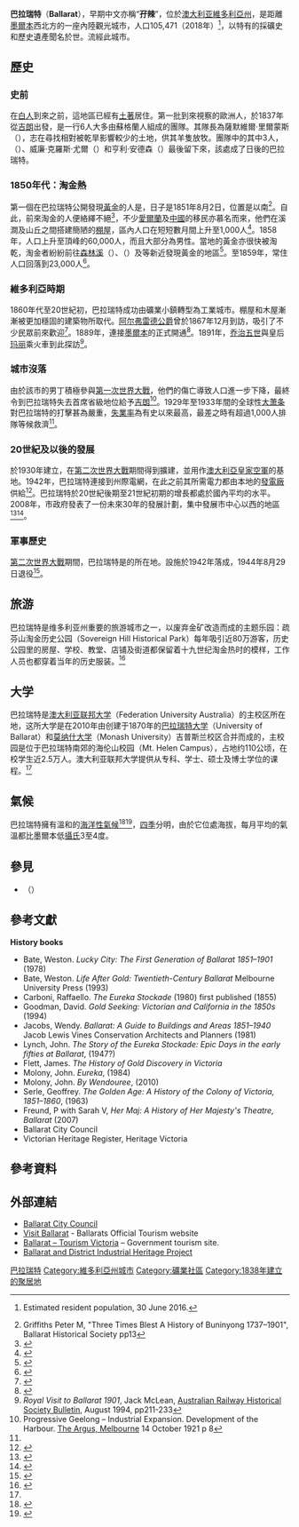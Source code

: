 {{NoteTA
|G1=PoliticiansUK
|G2=People
|G3=Country
}}
{{Infobox Australian Place | type = city
| name         = 巴拉瑞特
| state        = vic
| image        = File:Aerialviewgardens.jpg
| caption      = 巴拉瑞特的市區街景
|pop          = 105,471
|pop_footnotes= <ref name=ABSSUA/>
|poprank      = 第17位
| density      =
| latd         = 37   |latm  = 33 |lats  = 0
| longd        = 143  |longm = 51 |longs = 0
| pushpin_map_caption = 在維多利亞州的位置
| elevation    = 441 <!--1447 ft-->
|elevation_footnotes= （[[Australian_Height_Datum|AHD]]）
| est          = 1838年
|area         = 343.6
|area_footnotes = <ref name="ABSSUAProf">{{cite web|title=2011 Census Community Profiles: Ballarat|url=http://www.censusdata.abs.gov.au/census_services/getproduct/census/2011/communityprofile/2003|work=ABS Census|publisher=Australian Bureau of Statistics|accessdate=2016-09-15}}</ref>（2011年普查，市區）
| timezone     = [[UTC10|AEST]]
| utc          = +10
| timezone-dst = [[UTC11|AEDT]]
| utc-dst      = +11
| postcode     = 3350
| stategov     = 巴拉瑞特東、巴拉瑞特西 
| fedgov       = [[巴拉臘特_(澳大利亞國會選區)|巴拉臘特]]
| lga          = 巴拉瑞特
| dist1        = 105
| location1    = 墨爾本
}}

'''巴拉瑞特'''（'''Ballarat'''），早期中文亦稱“'''孖辣'''”，位於[[澳大利亚|澳大利亚]][[維多利亞州|維多利亞州]]{{tsl|en|Central Highlands (Victoria)|中部高地 (維多利亞州)|中部高地}}，是距離[[墨爾本|墨爾本]]西北方{{convert|105|km}}的一座內陸觀光城市，人口105,471（2018年）<ref name=ABSSUA>{{cite web|title=3218.0 – Regional Population Growth, Australia, 2016: Population Estimates by Significant Urban Area, 2006 to 2016|url=http://www.abs.gov.au/AUSSTATS/abs@.nsf/DetailsPage/3218.02016|website=Australian Bureau of Statistics|publisher=[[Australian_Bureau_of_Statistics|Australian Bureau of Statistics]]|date=2017-07-28|accessdate=2017-10-26|archive-date=2017-10-26|archive-url=https://web.archive.org/web/20171026111221/http://www.abs.gov.au/AUSSTATS/abs@.nsf/DetailsPage/3218.02016|dead-url=no}} Estimated resident population, 30 June 2016.</ref>，以特有的採礦史和歷史遺產聞名於世。{{tsl|en|Yarrowee River|亞羅威河}}流經此城市。

==歷史==
===史前===
在[[白人|白人]]到來之前，這地區已經有[[澳大利亚原住民|土著]]居住。第一批到來視察的歐洲人，於1837年從[[吉朗|吉朗]]出發，是一行6人大多由蘇格蘭人組成的團隊。其隊長為薩默維爾·里爾蒙斯（{{lang|en|Somerville Learmonth}}），志在尋找相對被乾旱影響較少的土地，供其羊隻放牧。團隊中的其中3人，{{tsl|en|Thomas Livingstone Learmonth|托馬斯·利文斯通·里爾蒙斯}}（{{lang|en|Thomas Livingstone Learmonth}}）、威廉·克羅斯·尤爾（{{lang|en|William Cross Yuille}}）和亨利·安德森（{{lang|en|Henry Anderson}}）最後留下來，該處成了日後的巴拉瑞特。

===1850年代：淘金熱===
第一個在巴拉瑞特公開發現[[黃金|黃金]]的人是{{tsl|en|Thomas Hiscock|托馬斯·希科克}}，日子是1851年8月2日，位置是{{tsl|en|Buninyong|巴寧揚}}以南<ref>Griffiths Peter M, "Three Times Blest A History of Buninyong 1737–1901", Ballarat Historical Society pp13</ref>。自此，前來淘金的人便絡繹不絕<ref name="The Courier 1851-11-05">{{cite news |title = Victoria |date = 1851-11-05 |work = The Courier |page = 2}}</ref>，不少[[澳大利亞愛爾蘭人|愛爾蘭]]及[[澳大利亚华人|中國]]的移民亦慕名而來，他們在溪澗及山丘之間搭建簡陋的[[棚户区|棚屋]]，區內人口在短短數月間上升至1,000人<ref name="Ballarat Population 1852">{{cite news |title = Victoria – Mount Alexander |date = 1852-12-11 |work = Sydney Morning Herald |page = 2 |accessdate =2012-05-06 |url = http://nla.gov.au/nla.news-article12942220}}</ref>。1858年，人口上升至頂峰的60,000人，而且大部分為男性。當地的黃金亦很快被淘乾，淘金者紛紛前往[[卡索曼_(維多利亞州)|森林溪]]（{{lang|en|Forrest Creek}}）、{{tsl|en|Beaufort, Victoria|博福特 (維多利亞州)|亞歷山大山}}（{{lang|en|Mount Alexander}}）及{{tsl|en|Ararat, Victoria|亞拉臘 (維多利亞州)|亞拉臘}}等新近發現黃金的地區<ref name="Fiery Creek 1855-11-03">{{cite news |title = Colonial News, Victoria |date = 1855-11-03 |work = The Maitland Mercury & Hunter River General Advertiser |page = 3 |accessdate =2012-05-06 |url = http://nla.gov.au/nla.news-page129327?zoomLevel=1}}</ref>。至1859年，常住人口回落到23,000人<ref name="The Argus 1860-08-20">{{cite news |title = Summary for Europe – Introduction |date = 1860-08-20 |work = The Argus |page = 5}}</ref>。

===維多利亞時期===
1860年代至20世紀初，巴拉瑞特成功由礦業小鎮轉型為工業城市。棚屋和木屋漸漸被更加穩固的建築物所取代。[[阿尔弗雷德_(萨克森-科堡-哥达公爵)|阿尔弗雷德公爵]]曾於1867年12月到訪，吸引了不少民眾前來歡迎<ref name="Speak Out Boldly">{{cite book |last1 = Clarke |first1 = Jan |title = Speak Out Boldly: The first 125 years of the Ballarat Courier |publisher = The Courier |year = 1992 |location = Ballarat |page = 12 |isbn =978-0-646-09971-2}}</ref>。1889年，連接[[墨爾本|墨爾本]]的{{tsl|en|Serviceton railway line|塞維斯頓鐵路線|鐵路路線}}正式開通<ref name="newsrail-line">{{cite journal
|date=March 1990
|title = Tracks Across the State
|author=Sid Brown
|journal=Newsrail
|publisher=Australian Railway Historical Society (Victorian Division)
|pages = 71–76
}}</ref>。1891年，[[乔治五世|乔治五世]]與皇后[[特克的玛丽|玛丽]]乘火車到此探訪<ref>''Royal Visit to Ballarat 1901'', Jack McLean, [[Australian_Railway_History|Australian Railway Historical Society Bulletin]], August 1994, pp211-233</ref>。

===城市沒落===
由於該市的男丁積極參與[[第一次世界大戰|第一次世界大戰]]，他們的傷亡導致人口進一步下降，最終令到巴拉瑞特失去首席省級地位給予[[吉朗|吉朗]]<ref>Progressive Geelong – Industrial Expansion. Development of the Harbour. [[The_Argus,_Melbourne|The Argus, Melbourne]] 14 October 1921 p 8</ref>。1929年至1933年間的全球性[[大萧条|大萧条]]對巴拉瑞特的打擊甚為嚴重，[[失業率|失業率]]為有史以來最高，最差之時有超過1,000人排隊等候救濟<ref name="Speak Out Boldly"/>{{rp|38}}。

===20世紀及以後的發展===
{{tsl|en|Ballarat Airport|巴拉瑞特機場}}於1930年建立，在[[第二次世界大戰|第二次世界大戰]]期間得到擴建，並用作[[澳大利亞皇家空軍|澳大利亞皇家空軍]]的基地。1942年，巴拉瑞特連接到州際電網，在此之前其所需電力都由本地的[[發電廠|發電廠]]供給<ref name="autogenerated2">{{cite news |first = Julia |last = Balderstone |title = SEC offers historic lake property for sale |date = 1993-02-20 |work = The Courier}}</ref>。巴拉瑞特於20世紀後期至21世紀初期的增長都處於國內平均的水平。2008年，市政府發表了一份未來30年的發展計劃，集中發展市中心以西的地區<ref name="ReferenceB">{{cite web|url=http://www.ballarat.vic.gov.au/media/57489/ballarat%20city%20council%20-%20tract%20expert%20evidence.pdf|title=Ballarat West Local Structure Plan|publisher=|accessdate=2017-05-16|archive-url=https://web.archive.org/web/20110723152436/http://www.ballarat.vic.gov.au/media/57489/ballarat%20city%20council%20-%20tract%20expert%20evidence.pdf|archive-date=2011-07-23|dead-url=yes}}</ref><ref name=autogenerated1>{{cite web |url=http://www.businessballarat.com/?id=ballaratwestlocalstr |title=Ballarat West Local Structure Plan |publisher=Business Ballarat |accessdate=2010-08-18 |archiveurl=https://web.archive.org/web/20100818045405/http://www.businessballarat.com/?id=ballaratwestlocalstr |archivedate=2010-08-18 |deadurl=yes }}</ref>。

===軍事歷史===
[[第二次世界大戰|第二次世界大戰]]期間，巴拉瑞特是{{tsl|en|List of RAAF inland aircraft fuel depots|澳大利亞皇家空軍內陸飛機燃料庫列表|澳大利亞皇家空軍1號內陸飛機燃料庫}}的所在地。設施於1942年落成，1944年8月29日退役<ref>{{Citation | author1 = Australia. Royal Australian Air Force. Historical Section | title = Logistics units | publication-date = 1995 | publisher = AGPS Press | isbn = 978-0-644-42798-2}}</ref>。

==旅游==
巴拉瑞特是维多利亚州重要的旅游城市之一，以废弃金矿改造而成的主题乐园：疏芬山淘金历史公园（Sovereign Hill Historical Park）每年吸引近80万游客，历史公园里的房屋、学校、教堂、店铺及街道都保留着十九世纪淘金热时的模样，工作人员也都穿着当年的历史服装。<ref name="#1">{{cite web |title=巴拉瑞特 Ballarat |url=https://australia51.com/city/Ballarat/ |website=澳洲无忧网 |accessdate=2020-10-01 |archive-date=2020-09-14 |archive-url=https://web.archive.org/web/20200914044223/https://australia51.com/city/Ballarat/ |dead-url=no }}</ref>

==大学==
巴拉瑞特是[[澳大利亚联邦大学|澳大利亚联邦大学]]（Federation University Australia）的主校区所在地，这所大学是在2010年由创建于1870年的[[巴拉瑞特大学|巴拉瑞特大学]]（University of Ballarat）和[[莫纳什大学|莫纳什大学]]（Monash University）吉普斯兰校区合并而成的，主校园是位于巴拉瑞特南郊的海伦山校园（Mt. Helen Campus），占地约110公顷，在校学生近2.5万人。澳大利亚联邦大学提供从专科、学士、硕士及博士学位的课程。<ref name="#1"/>

==氣候==
巴拉瑞特擁有溫和的[[海洋性氣候|海洋性氣候]]<ref name="Köppen-Geiger ">{{cite journal|last=Peel|first=M. C.|author2=B. L. Finlayson|author3=T. A. McMahon|date=2007-03-01|title=Updated world map of the Köppen-Geiger climate classification|journal=HESSD – Hydrology and Earth system sciences|issue=4|pages=439–473|url=http://www.hydrol-earth-syst-sci-discuss.net/4/439/print-redirect.html}}{{Dead link|date=2020年6月 |bot=InternetArchiveBot |fix-attempted=yes }}</ref><ref>{{cite book|last = Linacre|first = Edward|author2=Geerts, Bart|title = Climates and Weather Explained|url = https://books.google.com/?id=mkZa1KLHCAQC&lpg=PA379&pg=PA379#v=onepage&q=|year = 1997|publisher = Routledge|location = London|isbn = 978-0-415-12519-2|page = 379}}</ref>，[[四季|四季]]分明，由於它位處海拔{{convert|345|m}}，每月平均的氣溫都比墨爾本低[[攝氏|攝氏]]3至4度。

{{Weather box|location = Ballarat (Ballarat Aerodrome 1981-2010, records 1908-2016)
|metric first = Yes
|single line = Yes
|Jan record high C = 42.0
|Feb record high C = 44.1
|Mar record high C = 37.9
|Apr record high C = 31.5
|May record high C = 26.1
|Jun record high C = 21.6
|Jul record high C = 19.1
|Aug record high C = 23.0
|Sep record high C = 27.9
|Oct record high C = 33.4
|Nov record high C = 37.3
|Dec record high C = 40.6
|year record high C = 44.1
|Jan high C = 25.4
|Feb high C = 25.6
|Mar high C = 22.8
|Apr high C = 18.3
|May high C = 14.3
|Jun high C = 11.1
|Jul high C = 10.4
|Aug high C = 11.7
|Sep high C = 13.9
|Oct high C = 16.7
|Nov high C = 20.1
|Dec high C = 22.7
|year high C = 17.7
|Jan mean C = 18.1
|Feb mean C = 18.4
|Mar mean C = 16.2
|Apr mean C = 12.6
|May mean C = 9.8
|Jun mean C = 7.3
|Jul mean C = 6.6
|Aug mean C = 7.4
|Sep mean C = 9.1
|Oct mean C = 11.1
|Nov mean C = 13.9
|Dec mean C = 15.9
|year mean C = 12.2
|Jan low C = 10.8
|Feb low C = 11.1
|Mar low C = 9.6
|Apr low C = 6.9
|May low C = 5.2
|Jun low C = 3.5
|Jul low C = 2.7
|Aug low C = 3.1
|Sep low C = 4.3
|Oct low C = 5.5
|Nov low C = 7.7
|Dec low C = 9.0
|year low C = 6.6
|Jan record low C = 0.7
|Feb record low C = -1.4
|Mar record low C = -0.6
|Apr record low C = -4.1
|May record low C = -4.5
|Jun record low C = -4.6
|Jul record low C = -6.0
|Aug record low C = -5.0
|Sep record low C = -4.6
|Oct record low C = -3.6
|Nov record low C = -1.0
|Dec record low C = -1.0
|year record low C = -6.3
|precipitation colour = green
|Jan precipitation mm = 39.7
|Feb precipitation mm = 31.2
|Mar precipitation mm = 35.9
|Apr precipitation mm = 43.4
|May precipitation mm = 52.2
|Jun precipitation mm = 61.9
|Jul precipitation mm = 62.0
|Aug precipitation mm = 72.3
|Sep precipitation mm = 68.4
|Oct precipitation mm = 59.1
|Nov precipitation mm = 56.6
|Dec precipitation mm = 52.2
|year precipitation mm = 635.4
|Jan rain days = 7.5
|Feb rain days = 5.9
|Mar rain days = 8.9
|Apr rain days = 11.4
|May rain days = 14.4
|Jun rain days = 17.7
|Jul rain days = 19.8
|Aug rain days = 18.7
|Sep rain days = 16.5
|Oct rain days = 14.7
|Nov rain days = 11.7
|Dec rain days = 10.8
|year rain days = 158.0
|humidity colour = green
|Jan afthumidity = 44
|Feb afthumidity = 43
|Mar afthumidity = 46
|Apr afthumidity = 55
|May afthumidity = 69
|Jun afthumidity = 77
|Jul afthumidity = 76
|Aug afthumidity = 72
|Sep afthumidity = 65
|Oct afthumidity = 60
|Nov afthumidity = 56
|Dec afthumidity = 48
|year humidity = 59
|source 1 =<ref>{{cite web |url = http://www.bom.gov.au/jsp/ncc/cdio/cvg/av?p_stn_num=089002&p_prim_element_index=0&p_comp_element_index=0&redraw=null&p_display_type=full_statistics_table&normals_years=1981-2010&tablesizebutt=normal |title = Climate statistics for Ballarat |accessdate = 2017-11-16 |publisher = Australian Bureau of Meteorology |archive-date = 2020-03-07 |archive-url = https://web.archive.org/web/20200307093104/http://www.bom.gov.au/jsp/ncc/cdio/cvg/av?p_stn_num=089002&p_prim_element_index=0&p_comp_element_index=0&redraw=null&p_display_type=full_statistics_table&normals_years=1981-2010&tablesizebutt=normal |dead-url = no }}</ref>
|date=16 November 2017}}

==參見==
* {{tsl|en|Ballarat Wildlife Park|巴拉瑞特野生動物園}}（{{lang|en|Ballarat Wildlife Park|Ballarat Wildlife Park}}）

==參考文獻==
{{refbegin}}
'''History books'''
* Bate, Weston. ''Lucky City: The First Generation of Ballarat 1851–1901'' (1978)
* Bate, Weston. ''Life After Gold: Twentieth-Century Ballarat'' Melbourne University Press (1993)
* Carboni, Raffaello. ''The Eureka Stockade'' (1980) first published (1855)
* Goodman, David. ''Gold Seeking: Victorian and California in the 1850s'' (1994)
* Jacobs, Wendy. ''Ballarat: A Guide to Buildings and Areas 1851–1940'' Jacob Lewis Vines Conservation Architects and Planners (1981)
* Lynch, John. ''The Story of the Eureka Stockade: Epic Days in the early fifties at Ballarat'', (1947?)
* Flett, James. ''The History of Gold Discovery in Victoria''
* Molony, John. ''Eureka'', (1984)
* Molony, John. ''By Wendouree'', (2010)
* Serle, Geoffrey. ''The Golden Age: A History of the Colony of Victoria, 1851–1860'', (1963)
* Freund, P with Sarah V, ''Her Maj: A History of Her Majesty's Theatre, Ballarat'' (2007)
* Ballarat City Council
* Victorian Heritage Register, Heritage Victoria
{{refend}}

== 參考資料 ==
{{Reflist}}

==外部連結==
{{Commons category|Ballarat}}
{{EB1911 poster|Ballarat and Ballarat East}}
* [http://www.ballarat.vic.gov.au/ Ballarat City Council] {{Wayback|url=http://www.ballarat.vic.gov.au/ |date=20160308213340 }}
* [http://www.visitballarat.com.au/ Visit Ballarat] {{Wayback|url=http://www.visitballarat.com.au/ |date=20130808043031 }} - Ballarats Official Tourism website
* [http://www.visitvictoria.com/Regions/Goldfields/Destinations/Ballarat.aspx Ballarat – Tourism Victoria] {{Wayback|url=http://www.visitvictoria.com/Regions/Goldfields/Destinations/Ballarat.aspx |date=20130808132013 }} – Government tourism site.
* [https://web.archive.org/web/20111210195544/http://bih.ballarat.edu.au/index.php/Ballarat_and_District_Industrial_Heritage_Project Ballarat and District Industrial Heritage Project]

[[Category:巴拉瑞特|]]
[[Category:維多利亞州城市|Category:維多利亞州城市]]
[[Category:礦業社區|Category:礦業社區]]
[[Category:1838年建立的聚居地|Category:1838年建立的聚居地]]